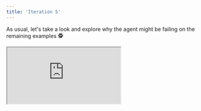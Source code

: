 ```yaml
---
title: 'Iteration 5'
---
```


As usual, let's take a look and explore why the agent might be failing on the remaining examples 🕵️

<div
  style={{
    position: 'relative',
    paddingBottom: '56.25%', // 16:9 ratio
    height: 0,
  }}
>
  <iframe
    style={{
      position: 'absolute',
      top: 0,
      left: 0,
      width: '100%',
      height: '100%',
      border: 'none'
    }}
    src="https://www.youtube.com/embed/B-IfzlbybaM"
    allow="accelerometer; autoplay; clipboard-write; encrypted-media; gyroscope; picture-in-picture"
    allowFullScreen
  />
</div>

## 🔍 Ignoring Mark Types

Lookg a bit deeper, it seems we're getting the *same failures* as we were before. These errors seem quite persistent, we might need to make more radical changes to try and address them.

Let's revisit each of these failures again, and explore them in more detail, to see how we can rectify them.

Given the consistent prevalence of these errors, it's useful to consider these failing examples **across all experiments**, and see the different kinds of rationale our agent is giving across each run.

Our evaluation runs serve both as tests for comparing parameter configurations (when the agent output depend strongly on the changed parameters 🔀) **and** they also perform a kind of sampling from the noise distribution for each test set example (when the agent output depends less strongly on the changed parameters across each experiment 📊).

This is one benefit of the flexible spreadsheet design. Experiments are not indivisible atomic groups, they're simply labels, and the raw evaluation data can be juggled in whatever way makes sense to you as the user.

Let's first recap, the fixed question ❓, student answer 📝, markscheme ☑️ and correct marks ✅, before unpacking the various agent justifications 🤖 across all experiments.


**Example 207**

❓ Question [2 Marks]:

> Write these in order, smallest first:
>
>    0.34,    1/3,    3.5%
>
>    ……………………   ……………………   ……………………

📝 Student's Answer:

> 1/3, 0.34, 3.5%

☑️ Markscheme:

> 3.5%, 1/3, 0.34
>
> Part marks and guidance:
> - B1 for 1/3 = 0.33… or 33…%
> - or B1 for 0.34 = 34%
> - or B1 for changing 3.5% to 0.035
> - or SC1 for 1/3, 0.34, 3.5%
>
> Accept correct order with equivalent values.

✅ Correct Marks [1/2] Rationale:

> The candidate's order is 1/3, 0.34, 3.5%. According to the markscheme, this earns SC1 (special case, partially correct ordering) for 1 mark.

🤖 Predicted Marks [x/2] Rationales (with added insights 💡):

> `simple_agent` [0/2] ❌: The correct order should be 3.5%, 1/3, 0.34. The student's answer is incorrect. [**No reference to SC1 💡**]
>
> `add_markscheme` [0/2] ❌: The student's ordering is incorrect because smallest first should be 3.5%, 1/3, 0.34, but the student provided 1/3, 0.34, 3.5%. [**No reference to SC1 💡**]

> `add_marking_guidelines` [0/2] ❌: The required order, from smallest to largest, is 3.5%, 1/3, 0.34 (since 3.5% = 0.035, 1/3 ≃ 0.333, and 0.34 = 0.34). The student's answer lists the numbers as 1/3, 0.34, 3.5%, which is not in the correct order. [**No reference to SC1 💡**]

> `add_structured_output` [0/2] ❌: The correct order should list the values from smallest to largest: 3.5% (which is equivalent to 0.035), then 1/3 (approximately 0.333...), and finally 0.34. The student's answer, '1/3, 0.34, 3.5%', does not follow the required order. Therefore, no marks can be awarded for this answer. [**No reference to SC1 💡**]

> `align_context` [0/2] ❌: The correct order, based on numerical values (3.5% = 0.035, 1/3 ≈ 0.333, 0.34 = 0.34), should be 3.5%, 1/3, 0.34. The student's answer (1/3, 0.34, 3.5%) does not follow the 'smallest first' requirement. Therefore, no marks should be awarded. [**No reference to SC1 💡**]

Clearly, the agent is really failing to pick up on the SC1 mark from the markscheme, irrespective of the various parameter changes we've made across each experiment run.


**Example 261**

❓ Question [5 Marks]:

> Peter makes a large amount of pink paint by mixing red and white paint in the ratio 2 : 3.
>
>   • Red paint costs £80 per 10 litres.  
>   • White paint costs £5 per 10 litres.  
>   • Peter sells his pink paint in 10-litre tins for £60 per tin.
>
> Calculate how much profit he makes for each tin he sells.  
> You must show your working.
>
> £ …………………………………………

📝 Student's Answer:

> Peter needs 4 litres of red paint and 6 litres of white paint for every 10-litre batch (because 2 out of 5 parts is red, 3 out of 5 parts is white).

☑️ Markscheme:

> 25 with correct working (5 marks)
>
> "Correct working" requires evidence of at least M1M1
> - M1 for 10 × (2/5) = 4 litres red or for 10 × (3/5) = 6 litres white
> - M1 for red costs £8 per litre or for white costs £0.50 per litre
> - M1 for cost of one 10-litre can is their 4 × their 8 + their 6 × their 0.5
> - M1 for 60 – their 35
>
> Alternative method:
> - M1 for 2 : 3 = 20 litres red : 30 litres white
> - M1 for 2 × £80 + 3 × £5 = £175
> - M1 for (their 175) ÷ 5 = 35
> - M1 for 60 – their 35
> - M1 for cost of one 10-litre can is their 4 × their 8 + their 6 × their 0.5
>
> If 0 or 1 scored, instead award SC2 for answer 25 with no working or insufficient working

✅ Correct Marks [1/5] Rationale:

> Awarding 1 mark (M1) for correctly finding that a 10-litre tin contains 4 litres of red and 6 litres of white from the 2:3 ratio. No further steps towards the final profit are shown, so only this 1 mark is earned.

🤖 Predicted Marks [x/5] Rationale (with added insights 💡):

> `simple_agent` [1/5] ✅: The full solution should involve several steps:
> - Determining that in a 10‐litre mix, Peter uses 4 litres of red (2/5 of 10) and 6 litres of white (3/5 of 10).
> - Calculating the cost per litre for each colour:
>  - Red: £80/10 = £8 per litre, so 4 litres costs 4 × £8 = £32.
>  - White: £5/10 = £0.50 per litre, so 6 litres costs 6 × £0.50 = £3.
> - Adding the costs gives a total cost of £32 + £3 = £35.
> - Subtracting this from the selling price, the profit per tin is £60 − £35 = £25.
>
> The student's answer only identifies the paint volumes (4 litres red and 6 litres white) without completing the cost and profit calculations. [**No reference to M1 💡**]

> `add_markscheme` [0/5] ❌: The student's response only states that Peter needs 4 litres of red paint and 6 litres of white paint per 10-litre batch. It does not show any further working or provide the calculation of the cost of the paints or the profit per tin. Therefore, the answer does not meet the full requirements for the calculation and is awarded 0 marks.  [**No reference to M1 💡**]

> `add_marking_guidelines` [1/5] ✅: The student only shows that a 10‐litre tin requires 4 litres red paint and 6 litres white paint (i.e. the ratio part), but they do not continue to use these figures to work out the cost or the profit. This is an incomplete answer which does not answer the question. [**No reference to M1 💡**]

> `add_structured_output` [0/5] ❌: The student's work shows part of the method by correctly determining that a 10‐litre batch contains 4 litres of red paint and 6 litres of white paint. However, the answer does not extend to calculate the cost of the red and white paint, nor does it compute the final profit per tin by subtracting the total cost from the selling price. According to the mark scheme, a correct final answer of £25 with full working is needed for 5 marks. Since the student has given only part of the working (the mix ratio) and omitted the critical profit calculation, the answer deserves only credit for knowing the ratio. In such cases, with insufficient working, the mark scheme permits awarding SC2 (2 marks) for an answer that states the correct profit value by implication. As the final profit figure is missing, awarding 2 marks is appropriate. [**No reference to M1 💡**]

> `align_context` [0/5] ❌: The answer only shows that Peter uses 4 litres of red paint and 6 litres of white paint in a 10‑litre batch. However, the question asks for the profit per tin, which requires further calculation including the cost of the paints and then subtracting from the selling price (£60). No profit calculation or final numerical answer for the profit is given. As a result, none of the required steps for computing profit were provided. Therefore, no marks can be awarded. [**No reference to M1 💡**]

Again, regardless of our parameter variations, it seems as though the agent is not correctly understanding the M1 mark in the markscheme, which clearly states `M1 for 10 × (2/5) = 4 litres red or for 10 × (3/5) = 6 litres white`. Even on the two occassions where it got things right, it feels like a lucky guess, as this was not justified via the markscheme's M1 mark.

Example 132 (c) is failing for a slighly different reason, and so we'll consider this separately.

In general, as we get deeper into the evaluation iterations, it's often wise to consider multiple failure modes **at once**. Larger evals can be expensive to run, and you generally want to use **all** of the newly gained knowledge to try and improve your agent in the next evaluation run, even if this means making several unrelated changes to address several unrelated failure modes.

## 🔍 Lenient Reasoning

Let's perform the same deepe analysis for Example 132 (c), and see what's going wrong in this case.

**Example 132 (c)**

❓ Question [2 Marks]:

> A newspaper headline reads: 'High temperatures make more people buy ice cream!' Does the graph above prove this claim? Give a reason for your decision.

📝 Student's Answer:

> No. The graph alone does not completely prove the claim, because we cannot be certain this trend always holds true in all situations.

☑️ Markscheme:

> Answer: No, because there may be other factors involved (2 marks)
Guidance: B1 for 'No', with partial reason.

✅ Correct Marks [1/2] Rationale:

> The mark scheme gives 2 marks if the student states "No, there may be other factors involved." Here, only a partial reason is given, so 1 mark is awarded for denying that the graph proves the claim but not fully explaining other possible factors.

🤖 Predicted Marks [x/2] Rationale (with added insights 💡):

> `simple_agent` [2/2] ❌: The response correctly explains that the graph, by itself, does not prove the claim as it only shows a correlation under the conditions measured. [**No mention of other factors, which is needed 💡**]

> `add_markscheme` [2/2] ❌: [**No rationale given at all! 💡**]

> `add_marking_guidelines` [2/2] ❌: [**No rationale given at all! 💡**]

> `add_structured_output` [2/2] ❌: The explanation correctly states that the graph alone does not prove the claim due to other potential factors affecting ice cream sales. This answer meets the criteria for 2 marks. [**Not true, the student doesn't mention "other potential factors affecting ice cream sales" 💡**]

> `align_context` [2/2] ❌: The answer indicates that the graph alone does not fully prove the claim since other factors might be involved, which adequately meets the criteria for the mark scheme. [**Not true, the student doesn't mention "other factors might be involved" 💡**]

In this case, it's not so much an error with understanding the mark types, it's more of an issue with falsely hallucinating things the student said, or perhaps being very liberal in the interpretation. Perhaps the agent is confusing the markscheme with the student answer. The student's answer "we cannot be certain this trend always holds true" is very different to "there may be other factors involved". The former (incorrect) assumes the trend does exist, but just might not continue, while the (correct) latter is a point about correlation != causation, indicating the apparent causation may not exist at all.

## 🔀 Better Align Guidelines

<div
  style={{
    position: 'relative',
    paddingBottom: '56.25%', // 16:9 ratio
    height: 0,
  }}
>
  <iframe
    style={{
      position: 'absolute',
      top: 0,
      left: 0,
      width: '100%',
      height: '100%',
      border: 'none'
    }}
    src="https://www.youtube.com/embed/GM8GaOIKbJk"
    allow="accelerometer; autoplay; clipboard-write; encrypted-media; gyroscope; picture-in-picture"
    allowFullScreen
  />
</div>

Firstly, the recurring problem for **Example 207 and 261**  seems to be that the agent doesn't remember and/or understand the different types of marks (B1, SC1, M1 etc.). Let's be more explicit, and parse each sub-question markscheme for the different mark types, and add the explanations directly as part of the sub-question specific markschemes, and see if this improves performance.

Let's first create a dictionary with the mark type explanations, written in a more direct manner to accompany the subquestion-specific markschemes and to make it easier to parse:

```python
mark_types = {
    "M": "M{num} ({num_marks}) should be awarded if a correct method is used, and should not be lost for purely numerical errors.",
    "A": "A{num} ({num_marks}) should be awarded for an accurate answer, and this depends on preceding M (method) marks. If preceding M (method marks are not awarded, then A{num} cannot be awarded).",
    "B": "B{num} ({num_marks}) should be awarded for the correct final answer, a partially correct answer, or a correct intermediate stage (depending on how this is expressed and explained below). B{num} is independent of M (method) marks.",
    "SC": "SC{num} ({num_marks}) should be awarded for the special cases explained below, which are worthy of some credit."
}
```

Let's then write a simple function to update each sub-question specific markscheme, prepending the markscheme with the relevant definitions from our `mark_types` dict, so that the agent has all the relevant information close at hand:

```python
@unify.traced
def update_markscheme(markscheme: str):
    m_marks = sorted(list(set(re.findall(r'M\d+', markscheme))))
    a_marks = sorted(list(set(re.findall(r'A\d+', markscheme))))
    b_marks = sorted(list(set(re.findall(r'B\d+', markscheme))))
    sc_marks = sorted(list(set(re.findall(r'SC\d+', markscheme))))
    if not any(m_marks + a_marks + b_marks + sc_marks):
        return markscheme
    markscheme = """
Firstly, the mark types have the following meanings:

{mark_types}

With these definitions in mind, marks should be awarded as follows:
    """ + markscheme
    for marks in (m_marks, a_marks, b_marks, sc_marks):
        for mark in marks:
            key = "".join(c for c in mark if not c.isdigit())
            num_marks = int("".join(c for c in mark if c.isdigit()))
            explanation = mark_types[key]
            explanation = explanation.replace(
                "{num}", str(num_marks)
            ).replace(
                "{num_marks}", "1 mark" if num_marks == 1 else f"{num_marks} marks"
            )
            markscheme = markscheme.replace(
                "{mark_types}",
                key + ":/n" + explanation + "\n\n{mark_types}"
            )
    markscheme = markscheme.replace(
        "{mark_types}",
        ""
    )
    return markscheme
```

Let's now update our `call_agent` method such that the markscheme changes are dynamically applied before passing to the agent:

```python
@unify.traced
def call_agent(system_msg, question, sub_questions, markscheme, answer, available_marks_total):
    local_agent = agent.copy()
    with_subqs = len(markscheme) > 1
    response_format = create_response_format(
        list(markscheme.keys()) if with_subqs else None
    )
    local_agent.set_response_format(response_format)
    if with_subqs:
        output_response_exp = output_response_explanations["with_subqs"]
        output_response_exp = output_response_exp.replace(
            "{subquestions}", json.dumps(list(markscheme.keys()))
        )
    else:
        output_response_exp = output_response_explanations["without_subqs"]
    markscheme = {k: update_markscheme(v) for k, v in markscheme.items()}
    local_agent.set_system_message(
        system_msg.replace(
            "{question}", question
        ).replace(
            "{markscheme}", json.dumps(markscheme, indent=4)
        ).replace(
            "{answer}", json.dumps(answer, indent=4)
        ).replace(
            "{available_marks_total}", str(available_marks_total)
        ).replace(
            "{questions_markscheme_and_answers}", json.dumps(
              {
                  k: {
                      "sub-question": sub_questions[k],
                      "markscheme": markscheme[k],
                      "answer": answer[k]
                  } for k in sub_questions.keys()
              },
              indent=4
            )
        ).replace(
            "{output_response_explanation}",
            output_response_exp
        )
    )
    ret = local_agent.generate()
    if "```" in ret:
        ret = ret.split("```")[-2].lstrip("json")
    ret = response_format.model_validate_json(ret).model_dump()
    if not with_subqs:
        return {"_": ret}
    return ret
```

## 🔀 Clarify Strict Reasoning

We've just addressed the recurring problem for **Example 207 and 261**, but the failure for **Example 132 (c)** was quite different.

Let's add another instructions to our `general_guidelines` variable, with an imaginary extra piece of guidance, to try and avoid the leniency we've observed in the marking of **Example 132 (c)**.

```python
general_guidelines = general_guidelines.rstrip("-") + """15.
When students are explaining something in their answer, then their explanation must make *exactly* the same point(s) as are made in the markscheme. The wording can be slightly different, but the underlying observations/reasons must be *identical*, unless otherwise stated *explicitly* in the markscheme.

----
"""
```

```python
system_message = """
Your task is to award a suitable number of marks for a student's answer to a question, from 0 up to a maximum of {available_marks_total} marks.

The general marking guidelines (relevant for all questions) are as follows:

{general_guidelines}

The question you need to mark is:

{question}

The sub-question breakdown, including each sub-question, it's associated markscheme and it's associated answer, are as follows:

{questions_markscheme_and_answers}


{output_response_explanation}
""".replace(
    "{general_guidelines}",
    general_guidelines
)
```

Despite us applying no changes to the source code of `evaluate`, we need to run this in the notebook again such that the `@unify.log` decorator catches the updated functions called by `evaluate`, such as `call_agent`.

```python
@unify.log
def evaluate(
    question,
    sub_questions,
    student_answer,
    available_marks_total,
    markscheme,
    correct_marks,
    per_question_breakdown,
    _system_message,
):
    pred_marks = call_agent(
        _system_message, question, sub_questions, markscheme, student_answer,
        available_marks_total
    )
    pred_marks_total = sum([v["marks"] for v in pred_marks.values()])
    diff = {
        k: vcor["marks"] - vpred["marks"] for (k, vcor), (_, vpred) in
        zip(correct_marks.items(), pred_marks.items())
    }
    error = {k: abs(v) for k, v in diff.items()}
    diff_total = sum(diff.values())
    error_total = sum(error.values())
    per_question_breakdown = {
        k: {
            **per_question_breakdown[k],
            "predicted_marks": pm,
            "diff": d
        } for (k, pqb), pm, d in zip(
            per_question_breakdown.items(),
            pred_marks.values(),
            diff.values()
        )
    }
    return error
```

## 🧪 Rreun Tests

Now we've made *both* of these changes, let's re-run our evals to see if *either* of these changes were able to address the problems they're intended to resolve.

```python
with unify.Experiment("align_guidelines_and_clarify_reasoning", overwrite=True), unify.Params(
    system_message=system_message,
    dataset="TestSet10",
    source=unify.get_source()
):
    unify.map(
        evaluate,
        [
             dict(**d.entries, _system_message=system_message)
             for d in test_set_10
        ],
        name="Evals"
    )
```

Our failure mechanisms are **exactly the same** as before, clearly the agent is still struggling to correctly reason about the different mark types.
